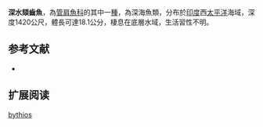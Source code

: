 {{Speciesbox
| name = 深水頦齒魚
| image = 
| image_width = 250px
| status = NE
| status_system = IUCN3.1
| genus = Mentodus
| species = bythios
| authority = Matsui & Rosenblatt, 1987
| synonyms = *'' Tragularius bythios '',Matsui & Rosenblatt, 1987 
}}

'''深水頦齒魚'''，為[[管肩魚科|管肩魚科]]的其中一[[種|種]]，為深海魚類，分布於[[印度|印度]]西[[太平洋|太平洋]]海域，深度1420公尺，體長可達18.1公分，棲息在底層水域，生活習性不明。

==参考文献==
*{{FishBase_species|genus=Mentodus|species=bythios|year=2015|month=9}}

== 扩展阅读 ==
{{refbegin}}
{{wikispecies-inline|Mentodus bythios|深水頦齒魚}}
{{refend}}
{{Taxonbar|from=Q2595948}}

[[Category:頦齒魚屬|bythios]]